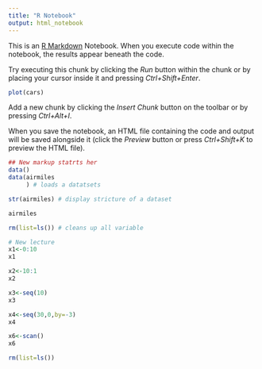 ```yaml
---
title: "R Notebook"
output: html_notebook
---
```


This is an [R Markdown](http://rmarkdown.rstudio.com) Notebook. When you execute code within the notebook, the results appear beneath the code. 

Try executing this chunk by clicking the *Run* button within the chunk or by placing your cursor inside it and pressing *Ctrl+Shift+Enter*. 

```r
plot(cars)
```

Add a new chunk by clicking the *Insert Chunk* button on the toolbar or by pressing *Ctrl+Alt+I*.

When you save the notebook, an HTML file containing the code and output will be saved alongside it (click the *Preview* button or press *Ctrl+Shift+K* to preview the HTML file).






```r
## New markup statrts her
data()
data(airmiles
     ) # loads a datatsets

```

```r
str(airmiles) # display stricture of a dataset 
```

```r
airmiles
```

```r
rm(list=ls()) # cleans up all variable
```

```r
# New lecture
x1<-0:10
x1
```

```r
x2<-10:1
x2
```

```r
x3<-seq(10)
x3

x4<-seq(30,0,by=-3) 
x4
```

```r
x6<-scan()
x6
```

```r
rm(list=ls())


```

